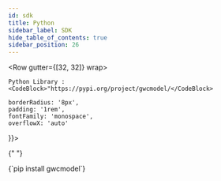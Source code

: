 ```yaml
---
id: sdk
title: Python
sidebar_label: SDK
hide_table_of_contents: true
sidebar_position: 26
---
```



<Row gutter={[32, 32]} wrap>
  <Col xs={24} md={12}>
    
    Python Library :
    <CodeBlock>"https://pypi.org/project/gwcmodel/</CodeBlock>

  </Col>

  <Col xs={24} md={12} lg = {12} style={{
  
    borderRadius: '8px',
    padding: '1rem',
    fontFamily: 'monospace',
    overflowX: 'auto'
  }}>

{" "}

<CodeBlock language="bash" title="Installation">
  {`pip install gwcmodel`}
</CodeBlock>

  </Col>
</Row>
